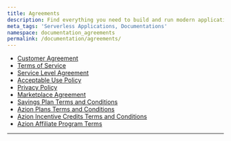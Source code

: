 ```yaml
---
title: Agreements
description: Find everything you need to build and run modern applications anywhere.
meta_tags: 'Serverless Applications, Documentations'
namespace: documentation_agreements
permalink: /documentation/agreements/
---
```


- [Customer Agreement](/en/documentation/agreements/customer-agreement/)
- [Terms of Service](/en/documentation/agreements/tos/)
- [Service Level Agreement](/en/documentation/agreements/sla/)
- [Acceptable Use Policy](/en/documentation/agreements/acceptable-use-policy/)
- [Privacy Policy](/en/documentation/agreements/privacy-policy/)
- [Marketplace Agreement](/en/documentation/agreements/marketplace/marketplace-agreement/)
- [Savings Plan Terms and Conditions](/en/documentation/agreements/savings-plan-terms-and-conditions/)
- [Azion Plans Terms and Conditions](/en/documentation/agreements/azion-plans-terms-and-conditions/)
- [Azion Incentive Credits Terms and Conditions](/en/documentation/agreements/azion-incentive-credits-terms-and-conditions/)
- [Azion Affiliate Program Terms](/en/documentation/agreements/azion-affiliate-program-terms/)

---